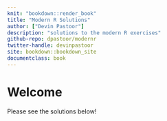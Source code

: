 ```yaml
---
knit: "bookdown::render_book"
title: "Modern R Solutions"
author: ["Devin Pastoor"]
description: "solutions to the modern R exercises"
github-repo: dpastoor/modernr
twitter-handle: devinpastoor
site: bookdown::bookdown_site
documentclass: book
---
```


# Welcome {-}

Please see the solutions below!

